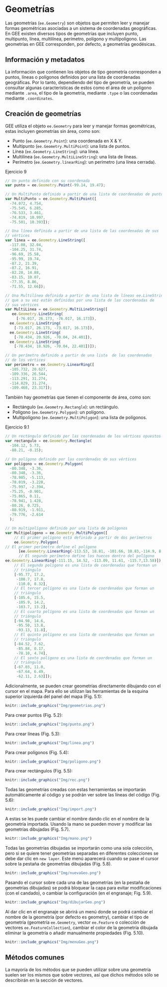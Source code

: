 \newpage
# Geometrías

Las geometrías (`ee.Geometry`) son objetos que permiten leer y manejar formas geométricas asociadas a un sistema de coordenadas geográficas. En GEE existen diversos tipos de geometrías que incluyen punto, multipunto, línea, multilínea, perímetro, polígono y multipoligono. Las geometrías en GEE corresponden, por defecto, a geometrías geodésicas.

## Información y metadatos

La información que contienen los objetos de tipo geometría corresponden a puntos, líneas o polígonos definidos por una lista de coordenadas geográficas. Por lo tanto, dependiendo del tipo de geometría, se pueden consultar algunas características de estos como el área de un polígono mediante `.area`, el tipo de la geometría, mediante `.type` o las coordenadas mediante `.coordinates`. 

## Creación de geometrías

GEE utiliza el objeto `ee.Geometry` para leer y manejar formas geométricas, estas incluyen geometrías sin área, como son: 

*	Punto (`ee.Geometry.Point`): una coordenada en X & Y.
*	Multipunto (`ee.Geometry.MultiPoint`): una lista de puntos. 
*	Línea (`ee.Geometry.LineString`): una línea. 
*	Multilínea (`ee.Geometry.MultiLineString`): una lista de líneas. 
*	Perímetro (`ee.Geometry.línearRing`): un perímetro (una línea cerrada).

Ejercicio 9

```js
// Un punto definido con su coordenada  
var punto = ee.Geometry.Point(-99.14, 19.47); 

// Un MultiPunto definido a partir de una lista de coordenadas de puntos
var MultiPunto = ee.Geometry.MultiPoint([     
  -74.072, 4.754,                              
  -75.545, 6.285,                             
  -76.533, 3.461,
  -74.819, 10.997,
  -75.501, 10.393]);

// Una línea definida a partir de una lista de las coordenadas de sus 
// vértices
var linea = ee.Geometry.LineString([ 
  -117.08, 32.04,                    
  -104.25, 31.74,                    
  -96.69, 25.58,
  -95.99, 19.74,
  -87.2, 21.39,
  -87.2, 16.91,
  -82.28, 14.88,
  -83.15, 10.07,
  -77.35, 8.86,
  -71.55, 12.66]); 

// Una Multilínea definida a partir de una lista de líneas ee.LineString, 
// que a su vez están definidas por una lista de las coordenadas de
// sus vértices
var MultiLinea = ee.Geometry.MultiLineString([ 
   ee.Geometry.LineString(                     
     [-76.017, 26.173, -76.017, 16.173]),      
  ee.Geometry.LineString(                      
    [-73.017, 26.173, -73.017, 16.173]),       
  ee.Geometry.LineString(                      
    [-78.434, 20.926, -70.04, 24.401]),
  ee.Geometry.LineString(
    [-78.434, 18.926, -70.04, 22.401])]);

// Un perímetro definido a partir de una lista  de las coordenadas 
// de los vértices
var perimetro = ee.Geometry.LinearRing([ 
  -105.732, 20.627,                      
  -109.336, 26.544,                      
  -113.291, 31.274,
  -114.829, 31.274,
  -109.468, 23.317]);
```

También hay geometrías que tienen el componente de área, como son:

*	Rectángulo (`ee.Geometry.Rectangle`): un rectángulo.
*	Polígono (`ee.Geometry.Polygon`): un polígono.
*	Multipolígono (`ee.Geometry.MultiPolygon`): una lista de polígonos.

Ejercicio 9.1

```js
// Un rectángulo definido por las coordenadas de los vértices opuestos
var rectangulo = ee.Geometry.Rectangle( 
  -104.12, 5.73,
  -88.21, -0.15); 

// Un polígono definido por las coordenadas de sus vértices
var poligono = ee.Geometry.Polygon( 
  -80.348, -3.36,
  -80.348, -3.36,
  -78.985, -5.113,
  -78.019, -3.228,
  -75.997, -2.394,
  -75.25, -0.901,
  -75.865, 0.11,
  -78.941, 1.428,
  -80.26, 0.725,
  -80.919, -1.911,
  -79.776, -2.614
  );

// Un multipolígono definido por una lista de polígonos
var Multipoligono = ee.Geometry.MultiPolygon([
    // El primer polígono está definido a partir de dos perímetros
    ee.Geometry.Polygon(  
// El primer perímetro define el polígono                
      [ee.Geometry.LinearRing(-113.53, 18.81, -101.66, 10.83,-114.9, 8.93),    
      // El segundo perímetro define los huecos dentro del polígono
ee.Geometry.LinearRing(-111.15, 14.52, -113.09, 11.61, -115.7,13.58)]),
    // El segundo polígono es una lista de coordenadas que forman un 
    // triángulo
    [-95.77, 17.2,
     -108.7, 17.8,
     -110.0, 8.32],
    // El tercer polígono es una lista de coordenadas que forman un 
    // triángulo
    [-105.6, 15.5,                
     -105.9, 14.2,
     -103.7, 13.2],
    // El cuarto polígono es una lista de coordenadas que forman un 
    // triángulo
    [-94.98, 14.6,         
     -95.50, 13.8,
     -93.13, 11.8],
    // El quinto polígono es una lista de coordenadas que forman un 
    // triángulo
    [-84.52, 7.62,         
     -85.84, 0.17,
     -78.10, 4.74],
    // El sexto polígono es una lista de coordenadas que forman un 
    // triángulo
    [-67.03, 11.0,         
     -67.64, 6.49,
     -62.11, 2.63]]);
```

Adicionalmente, se pueden crear geometrías directamente dibujando con el cursor en el mapa. Para ello se utilizan las herramientas de la esquina superior izquierda del panel del mapa (Fig. 5.1):

```r
knitr::include_graphics("Img/geometrias.png")
```

Para crear puntos (Fig. 5.2): 
```r
knitr::include_graphics("Img/punto.png")
```

Para crear líneas (Fig. 5.3): 
```r
knitr::include_graphics("Img/linea.png")
```

Para crear polígonos (Fig. 5.4): 
```r
knitr::include_graphics("Img/poligono.png")
```

Para crear rectángulos (Fig. 5.5): 
```r
knitr::include_graphics("Img/rec.png")
```

Todas las geometrías creadas con estas herramientas se importarán automáticamente al código y se podrán ver sobre las líneas del código (Fig. 5.6):

```r
knitr::include_graphics("Img/import.png")
```

A estas se les puede cambiar el nombre dando clic en el nombre de la geometría importada.
Usando la mano se pueden mover y modificar las geometrías dibujadas (Fig. 5.7).

```r
knitr::include_graphics("Img/mano.png")
```

Todas las geometrías dibujadas se importarán como una sola colección, pero si se quiere tener geometrías separadas en diferentes colecciones se debe dar clic en `new layer`. Este menú aparecerá cuando se pase el cursor sobre la pestaña de geometrías dibujadas (Fig. 5.8).

```r
knitr::include_graphics("Img/nuevaGeo.png")
```

Pasando el cursor sobre cada una de las geometrías (en la pestaña de geometrías dibujadas) se podrá bloquear la capa para evitar modificaciones (con el candado), o cambiar la configuración (en el engranaje; Fig. 5.9).

```r
knitr::include_graphics("Img/dibujarGeo.png")
```

Al dar clic en el engranaje se abrirá un menú donde se podrá cambiar el nombre de la geometría (por defecto es geometry), cambiar el tipo de geometría (geometría `ee.Geometry`, vector `ee.Feature` o colección de vectores `ee.FeatureCollection`), cambiar el color de la geometría dibujada eliminar la geometría o añadir manualmente propiedades (Fig. 5.10).

```r
knitr::include_graphics("Img/menuGeo.png")
```

## Métodos comunes

La mayoría de los métodos que se pueden utilizar sobre una geometría suelen ser los mismos que sobre vectores, así que dichos métodos sólo se describirán en la sección de vectores.
